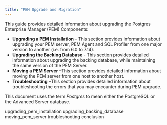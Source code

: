 ```yaml
---
title: "PEM Upgrade and Migration"
---
```




This guide provides detailed information about upgrading the Postgres Enterprise Manager (PEM) Components:

  - **Upgrading a PEM Installation** - This section provides information about upgrading your PEM server, PEM Agent and SQL Profiler from one major version to another (i.e. from 6.0 to 7.14).
  - **Upgrading the Backing Database** - This section provides detailed information about upgrading the backing database, while maintaining the same version of the PEM Server.
  - **Moving a PEM Server** –This section provides detailed information about moving the PEM server from one host to another host.
  - **Troubleshooting** –This section provides detailed information about troubleshooting the errors that you may encounter during PEM upgrade.

This document uses the term *Postgres* to mean either the PostgreSQL or the Advanced Server database.

<div class="toctree" data-maxdepth="3">

upgrading_pem_installation upgrading_backing_database moving_pem_server troubleshooting conclusion

</div>
